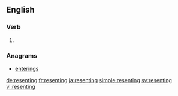 ==English==

===Verb===
{{head|en}}

# {{present participle of|resent|lang=en}}

===Anagrams===
* [[enterings#English|enterings]]

[[de:resenting]]
[[fr:resenting]]
[[ja:resenting]]
[[simple:resenting]]
[[sv:resenting]]
[[vi:resenting]]